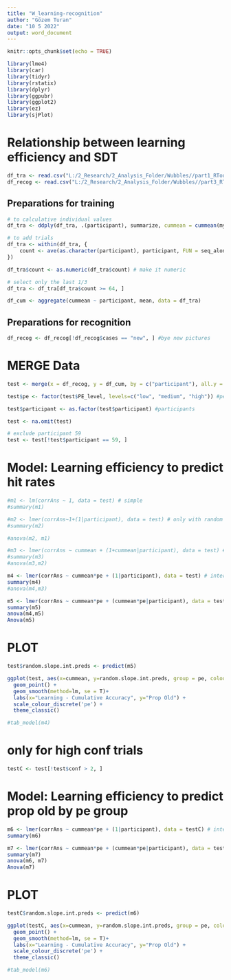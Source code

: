 ```yaml
---
title: "W_learning-recognition"
author: "Gözem Turan"
date: "10 5 2022"
output: word_document
---
```


```r
knitr::opts_chunk$set(echo = TRUE)
```

```r
library(lme4) 
library(car)
library(tidyr)
library(rstatix)
library(dplyr)
library(ggpubr)
library(ggplot2)
library(ez)
library(sjPlot)

```

# Relationship between learning efficiency and SDT
```r
df_tra <- read.csv("L:/2_Research/2_Analysis_Folder/Wubbles//part1_RTout.csv")
df_recog <- read.csv("L:/2_Research/2_Analysis_Folder/Wubbles//part3_RTout.csv")

```

## Preparations for training
```r
# to calculative individual values
df_tra <- ddply(df_tra, .(participant), summarize, cummean = cummean(myownaccuracy))

# to add trials
df_tra <- within(df_tra, {
    count <- ave(as.character(participant), participant, FUN = seq_along)
})

df_tra$count <- as.numeric(df_tra$count) # make it numeric
```
```r
# select only the last 1/3
df_tra <- df_tra[df_tra$count >= 64, ]

df_cum <- aggregate(cummean ~ participant, mean, data = df_tra)
```

## Preparations for recognition
```r
df_recog <- df_recog[!df_recog$cases == "new", ] #bye new pictures

```

# MERGE Data
```r

test <- merge(x = df_recog, y = df_cum, by = c("participant"), all.y = TRUE)

test$pe <- factor(test$PE_level, levels=c("low", "medium", "high")) #pe

test$participant <- as.factor(test$participant) #participants

test <- na.omit(test)

# exclude participant 59
test <- test[!test$participant == 59, ]

```

# Model: Learning efficiency to predict hit rates
```r

#m1 <- lm(corrAns ~ 1, data = test) # simple
#summary(m1)

#m2 <- lmer(corrAns~1+(1|participant), data = test) # only with random intercept
#summary(m2)

#anova(m2, m1)

#m3 <- lmer(corrAns ~ cummean + (1+cummean|participant), data = test) # random intercept and effect
#summary(m3)
#anova(m3,m2)

m4 <- lmer(corrAns ~ cummean*pe + (1|participant), data = test) # interaction
summary(m4)
#anova(m4,m3)

m5 <- lmer(corrAns ~ cummean*pe + (cummean*pe|participant), data = test) # interaction and a slope
summary(m5)
anova(m4,m5)
Anova(m5)

```

# PLOT
```r
test$random.slope.int.preds <- predict(m5)

ggplot(test, aes(x=cummean, y=random.slope.int.preds, group = pe, colour = pe)) +
  geom_point() +
  geom_smooth(method=lm, se = T)+
  labs(x="Learning - Cumulative Accuracy", y="Prop Old") + 
  scale_colour_discrete('pe') +
  theme_classic()

#tab_model(m4)
```

# only for high conf trials
```r
testC <- test[!test$conf > 2, ]

```

# Model: Learning efficiency to predict prop old by pe group
```r

m6 <- lmer(corrAns ~ cummean*pe + (1|participant), data = testC) # interaction
summary(m6)

m7 <- lmer(corrAns ~ cummean*pe + (cummean*pe|participant), data = testC) # interaction and a slope
summary(m7)
anova(m6, m7)
Anova(m7)

```

# PLOT
```r
testC$random.slope.int.preds <- predict(m6)

ggplot(testC, aes(x=cummean, y=random.slope.int.preds, group = pe, colour = pe)) +
  geom_point() +
  geom_smooth(method=lm, se = T)+
  labs(x="Learning - Cumulative Accuracy", y="Prop Old") + 
  scale_colour_discrete('pe') +
  theme_classic()

#tab_model(m6)

```